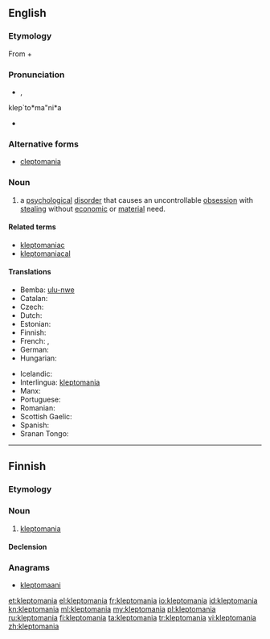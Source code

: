 ==English==

===Etymology===
From {{etyl|grc|en}} {{term|κλέπτω||I steal|tr=kleptō|lang=grc|sc=polytonic}} + {{term|-mania|lang=en}}

===Pronunciation===
* {{IPA|/ˌklɛptəˈmeɪniə/|/-ˈmeɪnjə/}}, {{X-SAMPA|/%klEpt@"meIni@/|/-"meInj@/}}
klep`to*ma"ni*a
* {{rhymes|eɪniə}}

===Alternative forms===
* [[cleptomania]]

===Noun===
{{en-noun|-}}

# {{context|psychology|lang=en}} a [[psychological]] [[disorder]] that causes an uncontrollable [[obsession]] with [[steal]]ing without [[economic]] or [[material]] need.

====Related terms====
* [[kleptomaniac]]
* [[kleptomaniacal]]

====Translations====
{{trans-top|proclivity to steal}}
* Bemba: [[ulu-nwe]]
* Catalan: {{t-|ca|cleptomania|f}}
* Czech: {{t-|cs|kleptomanie|f}}
* Dutch: {{t+|nl|kleptomanie|f}}
* Estonian: {{t+|et|kleptomaania}}
* Finnish: {{t+|fi|kleptomania}}
* French: {{t+|fr|cleptomanie}}, {{t+|fr|kleptomanie|f}}
* German: {{t+|de|Kleptomanie|f}}
* Hungarian: {{t-|hu|kleptománia}}
{{trans-mid}}
* Icelandic: {{t-|is|stelsýki|f}}
* Interlingua: [[#Interlingua|kleptomania]]
* Manx: {{t-|gv|geidvian}}
* Portuguese: {{t+|pt|cleptomania|f}}
* Romanian: {{t-|ro|cleptomanie|f}}
* Scottish Gaelic: {{t-|gd|miann gadachd|m|f}}
* Spanish: {{t+|es|cleptomanía|f}}
* Sranan Tongo: {{tø|srn|fufurubakru}}
{{trans-bottom}}

----

==Finnish==

===Etymology===
{{confix|klepto|mania|lang=fi}}

===Noun===
{{fi-noun}}

# [[#English|kleptomania]]

====Declension====
{{fi-decl-kulkija|kleptomani}}

===Anagrams===
* [[kleptomaani#Finnish|kleptomaani]]

[[et:kleptomania]]
[[el:kleptomania]]
[[fr:kleptomania]]
[[io:kleptomania]]
[[id:kleptomania]]
[[kn:kleptomania]]
[[ml:kleptomania]]
[[my:kleptomania]]
[[pl:kleptomania]]
[[ru:kleptomania]]
[[fi:kleptomania]]
[[ta:kleptomania]]
[[tr:kleptomania]]
[[vi:kleptomania]]
[[zh:kleptomania]]